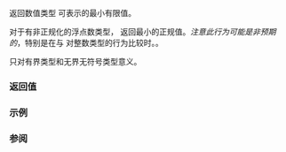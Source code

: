 {{cpp/types/numeric_limits/title|min}}
{{cpp/types/numeric_limits/navbar}}
{{dcl begin}}
{{dcl header|limits}}
{{dcl rev multi|until1=c++11
|dcl1=
static T min() throw();
|dcl2=
static constexpr T min() noexcept; 
}}
{{dcl end}}

返回数值类型 {{tt|T}} 可表示的最小有限值。

对于有非正规化的浮点数类型，{{tt|min()}} 返回最小的正规值。''注意此行为可能是非预期的''，特别是在与 {{tt|min()}} 对整数类型的行为比较时。{{rev inl|since=c++11|需要找到没有比它更小的值的值可以使用 {{rlpf|lowest}}}}。

{{tt|min()}} 只对有界类型和无界无符号类型意义。

===返回值===
{{dsc begin}}
{{dsc hitem | {{tt|T}} | {{c|std::numeric_limits&lt;T&gt;::min()}} }}
{{dsc | {{c/core|/* 未特化 */}}   | {{c|T()}}       }}
{{dsc | {{c/core|bool}}              | {{c|false}}      }}
{{dsc | {{c/core|char}}              | {{c|CHAR_MIN}}  }}
{{dsc | {{c/core|signed char}}       | {{c|SCHAR_MIN}} }}
{{dsc | {{c/core|unsigned char}}     | {{c|0}}          }}
{{dsc | {{c/core|wchar_t}}           | {{c|WCHAR_MIN}} }}
{{dsc | {{c/core|char8_t}} {{mark since c++20}}  | {{c|0}}          }}
{{dsc | {{c/core|char16_t}} {{mark since c++11}} | {{c|0}}          }}
{{dsc | {{c/core|char32_t}} {{mark since c++11}} | {{c|0}}          }}
{{dsc | {{c/core|short}}             | {{c|SHRT_MIN}}  }}
{{dsc | {{c/core|unsigned short}}    | {{c|0}}          }}
{{dsc | {{c/core|int}}               | {{c|INT_MIN}}   }}
{{dsc | {{c/core|unsigned int}}      | {{c|0}}          }}
{{dsc | {{c/core|long}}              | {{c|LONG_MIN}}  }}
{{dsc | {{c/core|unsigned long}}     | {{c|0}}          }}
{{dsc | {{c/core|long long}} {{mark since c++11}}          | {{c|LLONG_MIN}} }}
{{dsc | {{c/core|unsigned long long}} {{mark since c++11}} | {{c|0}}          }}
{{dsc | {{c/core|float}}             | {{c|FLT_MIN}}   }}
{{dsc | {{c/core|double}}            | {{c|DBL_MIN}}   }}
{{dsc | {{c/core|long double}}       | {{c|LDBL_MIN}}  }}
{{dsc end}}

===示例===
{{example
|演示以 typedef 类型使用，及整数和浮点数类型间结果符号的差异：
|code=
#include &lt;cstddef&gt;
#include &lt;iomanip&gt;
#include &lt;iostream&gt;
#include &lt;limits&gt;

// 我们需要把 char 类型按没有前导 F 的整数打印
auto p(auto x) { return x; }
auto p(char x) { return x &amp; static_cast&lt;unsigned char&gt;(-1); }

template &lt;typename T&gt;
void print_one(std::string_view type_name)
{
    constexpr T min = std::numeric_limits&lt;T&gt;::min();
    std::cout 
        &lt;&lt; std::dec &lt;&lt; std::defaultfloat &lt;&lt; std::setw(14) &lt;&lt; type_name
        &lt;&lt; " (" &lt;&lt; std::setw(2) &lt;&lt; sizeof(T) &lt;&lt; " 字节): " &lt;&lt; +min;

    if constexpr (min != 0)
        std::cout &lt;&lt; " 或 " &lt;&lt; std::showbase &lt;&lt; std::hex &lt;&lt; std::hexfloat &lt;&lt; p(min);

    std::cout &lt;&lt; '\n';
}

#define SHOW(T) print_one&lt;T&gt;(#T)

int main()
{
    SHOW(bool);
    SHOW(char);
    SHOW(unsigned char);
    SHOW(short);
    SHOW(unsigned short);
    SHOW(signed);
    SHOW(unsigned);
    SHOW(std::ptrdiff_t);
    SHOW(std::size_t);
    SHOW(float);
    SHOW(double);
    SHOW(long double);
}
|p=true
|output=&lt;nowiki/&gt;
          bool ( 1 字节): 0
          char ( 1 字节): -128 或 0x80
 unsigned char ( 1 字节): 0
         short ( 2 字节): -32768 或 0x8000
unsigned short ( 2 字节): 0
        signed ( 4 字节): -2147483648 或 0x80000000
      unsigned ( 4 字节): 0
std::ptrdiff_t ( 8 字节): -9223372036854775808 或 0x8000000000000000
   std::size_t ( 8 字节): 0
         float ( 4 字节): 1.17549e-38 或 0x1p-126
        double ( 8 字节): 2.22507e-308 或 0x1p-1022
   long double (16 字节): 3.3621e-4932 或 0x8p-16385
}}

===参阅===
{{dsc begin}}
{{dsc inc|cpp/types/numeric_limits/dsc lowest}}
{{dsc inc|cpp/types/numeric_limits/dsc denorm_min}}
{{dsc inc|cpp/types/numeric_limits/dsc max}}
{{dsc end}}

{{langlinks|de|en|es|fr|it|ja|pt|ru}}